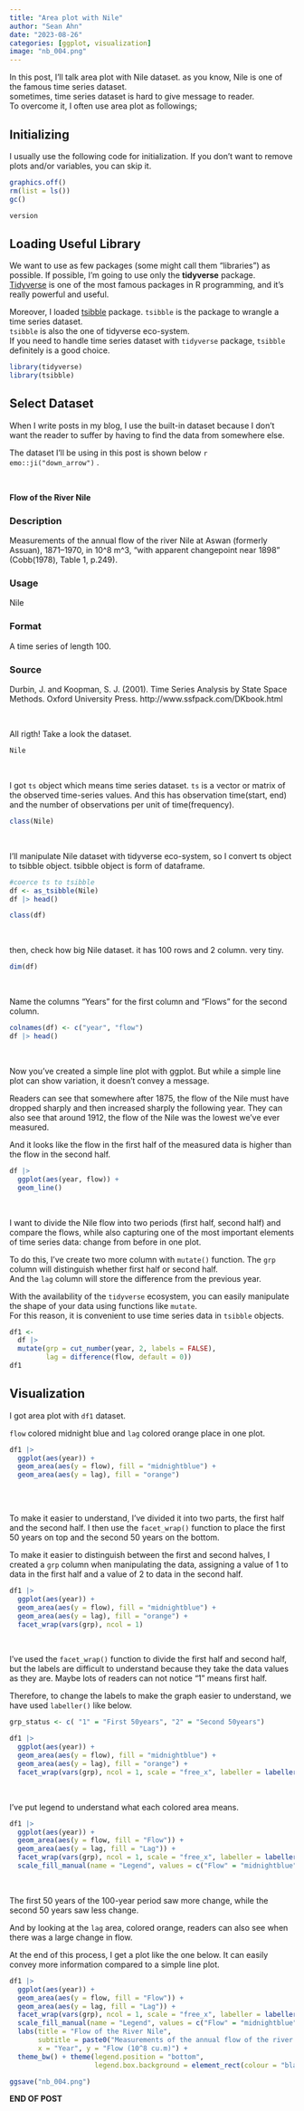 ```yaml
---
title: "Area plot with Nile"
author: "Sean Ahn"
date: "2023-08-26"
categories: [ggplot, visualization]
image: "nb_004.png"
---
```


In this post, I'll talk area plot with Nile dataset. as you know, Nile is one of the famous time series dataset.   
sometimes, time series dataset is hard to give message to reader.   
To overcome it, I often use area plot as followings;  

## Initializing

I usually use the following code for initialization. If you don't want to remove plots and/or variables, you can skip it.

```r
graphics.off()
rm(list = ls())
gc()

```

```r
version
```

## Loading Useful Library

We want to use as few packages (some might call them "libraries") as possible. If possible, I'm going to use only the **tidyverse** package. [Tidyverse](https://www.tidyverse.org) is one of the most famous packages in R programming, and it's really powerful and useful.

Moreover, I loaded [tsibble](https://tsibble.tidyverts.org) package. `tsibble` is the package to wrangle a time series dataset.   
`tsibble` is also the one of tidyverse eco-system.   
If you need to handle time series dataset with `tidyverse` package, `tsibble` definitely is a good choice.  

```r
library(tidyverse)
library(tsibble)

```

## Select Dataset

When I write posts in my blog, I use the built-in dataset because I don't want the reader to suffer by having to find the data from somewhere else.

The dataset I'll be using in this post is shown below `r emo::ji("down_arrow")` .

<br>

**Flow of the River Nile**

### Description

Measurements of the annual flow of the river Nile at Aswan (formerly Assuan), 1871–1970, in 10^8 m^3, “with apparent changepoint near 1898” (Cobb(1978), Table 1, p.249).

### Usage

Nile

### Format

A time series of length 100.

### Source

Durbin, J. and Koopman, S. J. (2001). Time Series Analysis by State Space Methods. Oxford University Press. http://www.ssfpack.com/DKbook.html

<br>

All rigth! Take a look the dataset.  

```r
Nile

```

<br>

I got `ts` object which means time series dataset. `ts` is a vector or matrix of the observed time-series values. And this has observation time(start, end) and the number of observations per unit of time(frequency).  

```r
class(Nile)

```

<br>

I'll manipulate Nile dataset with tidyverse eco-system, so I convert ts object to tsibble object. tsibble object is form of dataframe. 

```r
#coerce ts to tsibble
df <- as_tsibble(Nile)
df |> head()

```

```r
class(df)
```

<br>

then, check how big Nile dataset. it has 100 rows and 2 column. very tiny.  

```r
dim(df)
```

<br>

Name the columns "Years" for the first column and "Flows" for the second column.  

```r
colnames(df) <- c("year", "flow")
df |> head()
```

<br>

Now you've created a simple line plot with ggplot. But while a simple line plot can show variation, it doesn't convey a message.

Readers can see that somewhere after 1875, the flow of the Nile must have dropped sharply and then increased sharply the following year. They can also see that around 1912, the flow of the Nile was the lowest we've ever measured.

And it looks like the flow in the first half of the measured data is higher than the flow in the second half.

```r
df |> 
  ggplot(aes(year, flow)) +
  geom_line()
```

<br>

I want to divide the Nile flow into two periods (first half, second half) and compare the flows, while also capturing one of the most important elements of time series data: change from before in one plot.  

To do this, I've create two more column with `mutate()` function. The `grp` column will distinguish whether first half or second half.   
And the `lag` column will store the difference from the previous year.   

:::callout-note
With the availability of the `tidyverse` ecosystem, you can easily manipulate the shape of your data using functions like `mutate`.   
For this reason, it is convenient to use time series data in `tsibble` objects.
:::


```r
df1 <- 
  df |> 
  mutate(grp = cut_number(year, 2, labels = FALSE), 
         lag = difference(flow, default = 0))
df1
```

## Visualization  

I got area plot with `df1` dataset. 

`flow` colored midnight blue and `lag` colored orange place in one plot.  


```r
df1 |> 
  ggplot(aes(year)) +
  geom_area(aes(y = flow), fill = "midnightblue") +
  geom_area(aes(y = lag), fill = "orange")
  
```

<br>

To make it easier to understand, I've divided it into two parts, the first half and the second half. I then use the `facet_wrap()` function to place the first 50 years on top and the second 50 years on the bottom.

To make it easier to distinguish between the first and second halves, I created a `grp` column when manipulating the data, assigning a value of 1 to data in the first half and a value of 2 to data in the second half.

```r
df1 |> 
  ggplot(aes(year)) +
  geom_area(aes(y = flow), fill = "midnightblue") +
  geom_area(aes(y = lag), fill = "orange") +
  facet_wrap(vars(grp), ncol = 1)
```

<br>

I've used the `facet_wrap()` function to divide the first half and second half, but the labels are difficult to understand because they take the data values as they are.  Maybe lots of readers can not notice "1" means first half. 

Therefore, to change the labels to make the graph easier to understand, we have used `labeller()` like below.  

```r
grp_status <- c( "1" = "First 50years", "2" = "Second 50years")
```


```r
df1 |> 
  ggplot(aes(year)) +
  geom_area(aes(y = flow), fill = "midnightblue") +
  geom_area(aes(y = lag), fill = "orange") +
  facet_wrap(vars(grp), ncol = 1, scale = "free_x", labeller = labeller(grp = grp_status))
```

<br>

I've put legend to understand what each colored area means. 

```r
df1 |> 
  ggplot(aes(year)) +
  geom_area(aes(y = flow, fill = "Flow")) +
  geom_area(aes(y = lag, fill = "Lag")) +
  facet_wrap(vars(grp), ncol = 1, scale = "free_x", labeller = labeller(grp = grp_status)) +
  scale_fill_manual(name = "Legend", values = c("Flow" = "midnightblue", "Lag" = "orange"))

```

<br>

The first 50 years of the 100-year period saw more change, while the second 50 years saw less change.  

And by looking at the `lag` area, colored orange, readers can also see when there was a large change in flow.  

At the end of this process, I get a plot like the one below. It can easily convey more information compared to a simple line plot.

```r
df1 |> 
  ggplot(aes(year)) +
  geom_area(aes(y = flow, fill = "Flow")) +
  geom_area(aes(y = lag, fill = "Lag")) +
  facet_wrap(vars(grp), ncol = 1, scale = "free_x", labeller = labeller(grp = grp_status)) +
  scale_fill_manual(name = "Legend", values = c("Flow" = "midnightblue", "Lag" = "orange")) +
  labs(title = "Flow of the River Nile", 
       subtitle = paste0("Measurements of the annual flow of the river Nile at Aswan (formerly Assuan), 1871–1970,","\n" ,"in 10^8 m^3"),
       x = "Year", y = "Flow (10^8 cu.m)") +
  theme_bw() + theme(legend.position = "bottom", 
                     legend.box.background = element_rect(colour = "black"))

```

```r
ggsave("nb_004.png")
```

<div class="right">
__END OF POST__
</div>